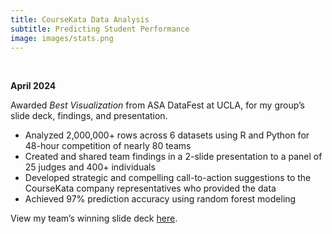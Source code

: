 ```yaml
---
title: CourseKata Data Analysis
subtitle: Predicting Student Performance
image: images/stats.png
---
```

\

**April 2024**

Awarded *Best Visualization* from ASA DataFest at UCLA, for my group's slide deck, findings, and presentation.

- Analyzed 2,000,000+ rows across 6 datasets using R and Python for 48-hour competition of nearly 80 teams
- Created and shared team findings in a 2-slide presentation to a panel of 25 judges and 400+ individuals
- Developed strategic and compelling call-to-action suggestions to the CourseKata company representatives who provided the data
- Achieved 97% prediction accuracy using random forest modeling

View my team's winning slide deck [here](/Team_DW.pdf).
